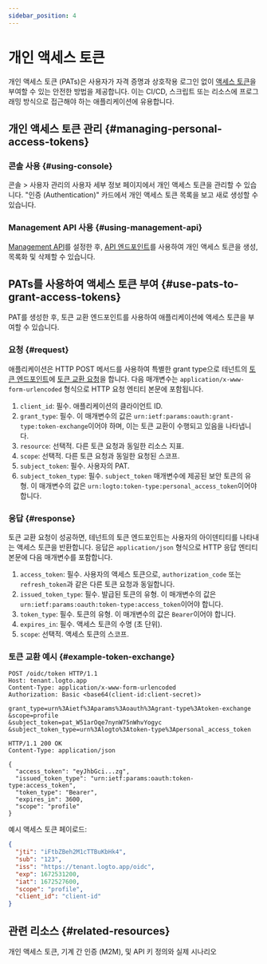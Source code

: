 ```yaml
---
sidebar_position: 4
---
```


# 개인 액세스 토큰

개인 액세스 토큰 (PATs)은 사용자가 자격 증명과 상호작용 로그인 없이 [액세스 토큰](https://auth.wiki/access-token)을 부여할 수 있는 안전한 방법을 제공합니다. 이는 CI/CD, 스크립트 또는 리소스에 프로그래밍 방식으로 접근해야 하는 애플리케이션에 유용합니다.

## 개인 액세스 토큰 관리 \{#managing-personal-access-tokens}

### 콘솔 사용 \{#using-console}

<CloudLink to="/users">콘솔 > 사용자 관리</CloudLink>의 사용자 세부 정보 페이지에서 개인 액세스
토큰을 관리할 수 있습니다. "인증 (Authentication)" 카드에서 개인 액세스 토큰 목록을 보고 새로 생성할
수 있습니다.

### Management API 사용 \{#using-management-api}

[Management API](/integrate-logto/interact-with-management-api/)를 설정한 후, [API 엔드포인트](https://openapi.logto.io/operation/operation-listuserpersonalaccesstokens)를 사용하여 개인 액세스 토큰을 생성, 목록화 및 삭제할 수 있습니다.

## PATs를 사용하여 액세스 토큰 부여 \{#use-pats-to-grant-access-tokens}

PAT를 생성한 후, 토큰 교환 엔드포인트를 사용하여 애플리케이션에 액세스 토큰을 부여할 수 있습니다.

### 요청 \{#request}

애플리케이션은 HTTP POST 메서드를 사용하여 특별한 grant type으로 테넌트의 [토큰 엔드포인트](/integrate-logto/application-data-structure#token-endpoint)에 [토큰 교환 요청](https://auth.wiki/authorization-code-flow#token-exchange-request)을 합니다. 다음 매개변수는 `application/x-www-form-urlencoded` 형식으로 HTTP 요청 엔티티 본문에 포함됩니다.

1. `client_id`: 필수. 애플리케이션의 클라이언트 ID.
2. `grant_type`: 필수. 이 매개변수의 값은 `urn:ietf:params:oauth:grant-type:token-exchange`이어야 하며, 이는 토큰 교환이 수행되고 있음을 나타냅니다.
3. `resource`: 선택적. 다른 토큰 요청과 동일한 리소스 지표.
4. `scope`: 선택적. 다른 토큰 요청과 동일한 요청된 스코프.
5. `subject_token`: 필수. 사용자의 PAT.
6. `subject_token_type`: 필수. `subject_token` 매개변수에 제공된 보안 토큰의 유형. 이 매개변수의 값은 `urn:logto:token-type:personal_access_token`이어야 합니다.

### 응답 \{#response}

토큰 교환 요청이 성공하면, 테넌트의 토큰 엔드포인트는 사용자의 아이덴티티를 나타내는 액세스 토큰을 반환합니다. 응답은 `application/json` 형식으로 HTTP 응답 엔티티 본문에 다음 매개변수를 포함합니다.

1. `access_token`: 필수. 사용자의 액세스 토큰으로, `authorization_code` 또는 `refresh_token`과 같은 다른 토큰 요청과 동일합니다.
2. `issued_token_type`: 필수. 발급된 토큰의 유형. 이 매개변수의 값은 `urn:ietf:params:oauth:token-type:access_token`이어야 합니다.
3. `token_type`: 필수. 토큰의 유형. 이 매개변수의 값은 `Bearer`이어야 합니다.
4. `expires_in`: 필수. 액세스 토큰의 수명 (초 단위).
5. `scope`: 선택적. 액세스 토큰의 스코프.

### 토큰 교환 예시 \{#example-token-exchange}

```
POST /oidc/token HTTP/1.1
Host: tenant.logto.app
Content-Type: application/x-www-form-urlencoded
Authorization: Basic <base64(client-id:client-secret)>

grant_type=urn%3Aietf%3Aparams%3Aoauth%3Agrant-type%3Atoken-exchange
&scope=profile
&subject_token=pat_W51arOqe7nynW75nWhvYogyc
&subject_token_type=urn%3Alogto%3Atoken-type%3Apersonal_access_token
```

```
HTTP/1.1 200 OK
Content-Type: application/json

{
  "access_token": "eyJhbGci...zg",
  "issued_token_type": "urn:ietf:params:oauth:token-type:access_token",
  "token_type": "Bearer",
  "expires_in": 3600,
  "scope": "profile"
}
```

예시 액세스 토큰 페이로드:

```json
{
  "jti": "iFtbZBeh2M1cTTBuKbHk4",
  "sub": "123",
  "iss": "https://tenant.logto.app/oidc",
  "exp": 1672531200,
  "iat": 1672527600,
  "scope": "profile",
  "client_id": "client-id"
}
```

## 관련 리소스 \{#related-resources}

<Url href="https://blog.logto.io/pat-and-api-keys">
  개인 액세스 토큰, 기계 간 인증 (M2M), 및 API 키 정의와 실제 시나리오
</Url>
